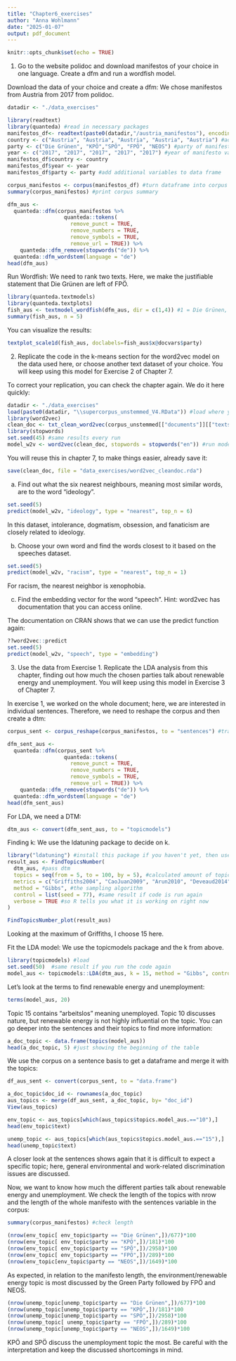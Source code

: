 ```yaml
---
title: "Chapter6_exercises"
author: "Anna Wohlmann"
date: "2025-01-07"
output: pdf_document
---
```


```r
knitr::opts_chunk$set(echo = TRUE)
```

1) Go to the website polidoc and download manifestos of your choice in one language. Create a dfm and run a wordfish model.

Download the data of your choice and create a dfm: 
We chose manifestos from Austria from 2017 from polidoc.
```r
datadir <- "./data_exercises"

library(readtext)
library(quanteda) #read in necessary packages
manifestos_df<- readtext(paste0(datadir,"/austria_manifestos"), encoding= "UTF-8") #read in data from folder
country <- c("Austria", "Austria", "Austria", "Austria", "Austria") #add a country variable 
party <- c("Die Grünen", "KPÖ","SPÖ", "FPÖ", "NEOS") #party of manifesto variable - same order as in folder!
year <- c("2017", "2017", "2017", "2017", "2017") #year of manifesto variable
manifestos_df$country <- country 
manifestos_df$year <- year
manifestos_df$party <- party #add additional variables to data frame

corpus_manifestos <- corpus(manifestos_df) #turn dataframe into corpus
summary(corpus_manifestos) #print corpus summary

dfm_aus <-
  quanteda::dfm(corpus_manifestos %>%
                  quanteda::tokens(
                    remove_punct = TRUE,
                    remove_numbers = TRUE,
                    remove_symbols = TRUE,
                    remove_url = TRUE)) %>%
    quanteda::dfm_remove(stopwords("de")) %>% 
  quanteda::dfm_wordstem(language = "de")
head(dfm_aus)

```

Run Wordfish:
We need to rank two texts. Here, we make the justifiable statement that Die Grünen are left of FPÖ.
```r
library(quanteda.textmodels)
library(quanteda.textplots)
fish_aus <- textmodel_wordfish(dfm_aus, dir = c(1,4)) #1 = Die Grünen, 4 = FPÖ
summary(fish_aus, n = 5) 
```

You can visualize the results:
```r
textplot_scale1d(fish_aus, doclabels=fish_aus$x@docvars$party) 
```


2) Replicate the code in the k-means section for the word2vec model on the data used here, or choose another text dataset of your choice. You will keep using this model for Exercise 2 of Chapter 7.

To correct your replication, you can check the chapter again. We do it here quickly:

```r
datadir <- "./data_exercises"
load(paste0(datadir, "\\supercorpus_unstemmed_V4.RData")) #load where you saved it
library(word2vec)
clean_doc <- txt_clean_word2vec(corpus_unstemmed[["documents"]][["texts"]], ascii = TRUE, alpha = TRUE, tolower = TRUE, trim = TRUE)
library(stopwords)
set.seed(45) #same results every run
model_w2v <- word2vec(clean_doc, stopwords = stopwords("en")) #run model

```
You will reuse this in chapter 7, to make things easier, already save it:
```r
save(clean_doc, file = "data_exercises/word2vec_cleandoc.rda")
```


a)	Find out what the six nearest neighbours, meaning most similar words, are to the word “ideology”.
```r
set.seed(5)
predict(model_w2v, "ideology", type = "nearest", top_n = 6)

```
In this dataset, intolerance, dogmatism, obsession, and fanaticism are closely related to ideology.

b)	Choose your own word and find the words closest to it based on the speeches dataset.
```r
set.seed(5)
predict(model_w2v, "racism", type = "nearest", top_n = 1)

```
For racism, the nearest neighbor is xenophobia.

c)	Find the embedding vector for the word “speech”. Hint: word2vec has documentation that you can access online.

The documentation on CRAN shows that we can use the predict function again:
```r
??word2vec::predict
set.seed(5)
predict(model_w2v, "speech", type = "embedding")

```


3) Use the data from Exercise 1. Replicate the LDA analysis from this chapter, finding out how much the chosen parties talk about renewable energy and unemployment. You will keep using this model in Exercise 3 of Chapter 7.

In exercise 1, we worked on the whole document; here, we are interested in individual sentences. Therefore, we need to reshape the corpus and then create a dtm:

```r
corpus_sent <- corpus_reshape(corpus_manifestos, to = "sentences") #transform into sentence corpus

dfm_sent_aus <-
  quanteda::dfm(corpus_sent %>%
                  quanteda::tokens(
                    remove_punct = TRUE,
                    remove_numbers = TRUE,
                    remove_symbols = TRUE,
                    remove_url = TRUE)) %>%
    quanteda::dfm_remove(stopwords("de")) %>% 
  quanteda::dfm_wordstem(language = "de")
head(dfm_sent_aus)

```

For LDA, we need a DTM: 
```r
dtm_aus <- convert(dfm_sent_aus, to = "topicmodels")
```

Finding k:
We use the ldatuning package to decide on k.
```r
library("ldatuning") #install this package if you haven't yet, then use library
result_aus <- FindTopicsNumber(
  dtm_aus, #pass dtm
  topics = seq(from = 5, to = 100, by = 5), #calculated amount of topics
  metrics = c("Griffiths2004", "CaoJuan2009", "Arun2010", "Deveaud2014"), #the algorithms
  method = "Gibbs", #the sampling algorithm
  control = list(seed = 77), #same result if code is run again
  verbose = TRUE #so R tells you what it is working on right now
)

FindTopicsNumber_plot(result_aus)
```
Looking at the maximum of Griffiths, I choose 15 here.

Fit the LDA model:
We use the topicmodels package and the k from above.
```r
library(topicmodels) #load
set.seed(50)  #same result if you run the code again
model_aus <- topicmodels::LDA(dtm_aus, k = 15, method = "Gibbs", control = list(alpha = 0.5, burnin = 1000, iter =3000)) #burnin and iter will be improved in exercise 3 of chapter 7

```

Let's look at the terms to find renewable energy and unemployment:
```r
terms(model_aus, 20) 
```
Topic 15 contains "arbeitslos" meaning unemployed. Topic 10 discusses nature, but renewable energy is not highly influential on the topic. You can go deeper into the sentences and their topics to find more information:

```r
a_doc_topic <- data.frame(topics(model_aus))
head(a_doc_topic, 5) #just showing the beginning of the table
```

We use the corpus on a sentence basis to get a dataframe and merge it with the topics:
```r
df_aus_sent <- convert(corpus_sent, to = "data.frame")

a_doc_topic$doc_id <- rownames(a_doc_topic)
aus_topics <- merge(df_aus_sent, a_doc_topic, by= "doc_id")
View(aus_topics)
```

```r
env_topic <- aus_topics[which(aus_topics$topics.model_aus.=="10"),]
head(env_topic$text) 

unemp_topic <- aus_topics[which(aus_topics$topics.model_aus.=="15"),]
head(unemp_topic$text) 
```

A closer look at the sentences shows again that it is difficult to expect a specific topic; here, general environmental and work-related discrimination issues are discussed.

Now, we want to know how much the different parties talk about renewable energy and unemployment. We check the length of the topics with nrow and the length of the whole manifesto with the sentences variable in the corpus:

```r
summary(corpus_manifestos) #check length

(nrow(env_topic[ env_topic$party == "Die Grünen",])/677)*100
(nrow(env_topic[ env_topic$party == "KPÖ",])/181)*100
(nrow(env_topic[ env_topic$party == "SPÖ",])/2958)*100
(nrow(env_topic[ env_topic$party == "FPÖ",])/289)*100
(nrow(env_topic[env_topic$party == "NEOS",])/1649)*100 
```
As expected, in relation to the manifesto length, the environment/renewable energy topic is most discussed by the Green Party followed by FPÖ and NEOS.

```r
(nrow(unemp_topic[unemp_topic$party == "Die Grünen",])/677)*100 
(nrow(unemp_topic[unemp_topic$party == "KPÖ",])/181)*100
(nrow(unemp_topic[unemp_topic$party == "SPÖ",])/2958)*100
(nrow(unemp_topic[ unemp_topic$party == "FPÖ",])/289)*100
(nrow(unemp_topic[unemp_topic$party == "NEOS",])/1649)*100 
```
KPÖ and SPÖ discuss the unemployment topic the most. Be careful with the interpretation and keep the discussed shortcomings in mind.